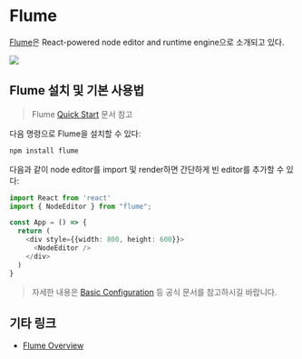 # Flume

[Flume](https://flume.dev/)은 React-powered node editor and runtime engine으로 소개되고 있다.

![](/contents/flume/flume.png)

## Flume 설치 및 기본 사용법

> Flume [Quick Start](https://flume.dev/docs/quick-start) 문서 참고

다음 명령으로 Flume을 설치할 수 있다:

```bash
npm install flume
```

다음과 같이 node editor를 import 및 render하면 간단하게 빈 editor를 추가할 수 있다:

```ts showLineNumbers
import React from 'react'
import { NodeEditor } from "flume";

const App = () => {
  return (
    <div style={{width: 800, height: 600}}>
      <NodeEditor />
    </div>
  )
}
```

> 자세한 내용은 [Basic Configuration](https://flume.dev/docs/basic-config) 등 공식 문서를 참고하시길 바랍니다.

## 기타 링크

- [Flume Overview](https://flume.dev/docs/)
